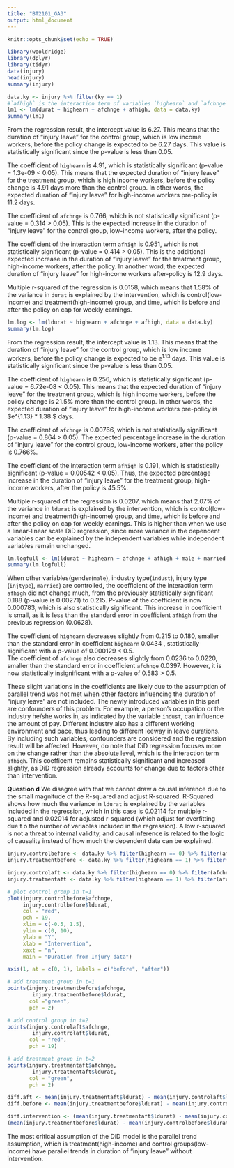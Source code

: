 ```yaml
---
title: "BT2101_GA3"
output: html_document
---
```


```r
knitr::opts_chunk$set(echo = TRUE)
```



```r
library(wooldridge)
library(dplyr)
library(tidyr)
data(injury)
head(injury)
summary(injury)
```


```r
data.ky <- injury %>% filter(ky == 1)
#`afhigh` is the interaction term of variables `highearn` and `afchnge`
lm1 <- lm(durat ~ highearn + afchnge + afhigh, data = data.ky)
summary(lm1)
```
From the regression result, the intercept value is 6.27. This means that the duration of "injury leave" for the control group, which is low income workers, before the policy change is expected to be  6.27 days. This value is statistically significant since the p-value is less than 0.05.

The coefficient of `highearn` is 4.91, which is statistically significant (p-value = 1.3e-09 < 0.05). This means that the expected duration of "injury leave" for the treatment group, which is high income workers, before the policy change is 4.91 days more than the control group. In other words, the expected duration of "injury leave" for high-income workers pre-policy is 11.2 days. 

The coefficient of `afchnge` is 0.766, which is not statistically significant (p-value = 0.314 > 0.05). This is the expected increase in the duration of "injury leave" for the control group, low-income workers, after the policy. 

The coefficient of the interaction term `afhigh` is 0.951, which is not statistically significant (p-value = 0.414 > 0.05). This is the additional expected increase in the duration of "injury leave" for the treatment group, high-income workers, after the policy. In another word, the expected duration of "injury leave" for high-income workers after-policy is 12.9 days.

Multiple r-squared of the regression is 0.0158, which means that 1.58% of the variance in `durat` is explained by the intervention, which is control(low-income) and treatment(high-income) group, and time, which is before and after the policy on cap for weekly earnings.

```r
lm.log <- lm(ldurat ~ highearn + afchnge + afhigh, data = data.ky)
summary(lm.log)
```
From the regression result, the intercept value is 1.13. This means that the duration of "injury leave" for the control group, which is low income workers, before the policy change is expected to be $e^{1.13}$ days. This value is statistically significant since the p-value is less than 0.05.

The coefficient of `highearn` is 0.256, which is statistically significant (p-value = 6.72e-08 < 0.05). This means that the expected duration of "injury leave" for the treatment group, which is high income workers, before the policy change is 21.5% more than the control group. In other words, the expected duration of "injury leave" for high-income workers pre-policy is $e^{1.13} * 1.38 $ days. 

The coefficient of `afchnge` is 0.00766, which is not statistically significant (p-value = 0.864 > 0.05). The expected percentage increase in the duration of "injury leave" for the control group, low-income workers, after the policy is 0.766%. 

The coefficient of the interaction term `afhigh` is 0.191, which is statistically significant (p-value = 0.00542 < 0.05). Thus, the expected percentage increase in the duration of "injury leave" for the treatment group, high-income workers, after the policy is 45.5%.

Multiple r-squared of the regression is 0.0207, which means that 2.07% of the variance in `ldurat` is explained by the intervention, which is control(low-income) and treatment(high-income) group, and time, which is before and after the policy on cap for weekly earnings. This is higher than when we use a linear-linear scale DiD regression, since more variance in the dependent variables can be explained by the independent variables while independent variables remain unchanged.

```r
lm.logfull <- lm(ldurat ~ highearn + afchnge + afhigh + male + married + indust + injtype, data = data.ky)
summary(lm.logfull)
```
When other variables(gender(`male`), industry type(`indust`), injury type (`injtype`), `married`) are controlled, the coefficient of the interaction term `afhigh` did not change much, from the previously statistically significant 0.188 (p-value is 0.00271) to 0.215. P-value of the coefficient is now 0.000783, which is also statistically significant. This increase in coefficient is small, as it is less than the standard error in coefficient `afhigh` from the previous regression (0.0628). 

The coefficient of `highearn` decreases slightly from 0.215 to 0.180, smaller than the standard error in coefficient `highearn` 0.0434 , statistically significant with a p-value of 0.000129 < 0.5.                                                                                         
The coefficient of `afchnge` also decreases slightly from 0.0236 to 0.0220, smaller than the standard error in coefficient `afchnge` 0.0397. However, it is now statistically insignificant with a p-value of 0.583 > 0.5. 

These slight variations in the coefficients are likely due to the assumption of parallel trend was not met when other factors influencing the duration of "injury leave" are not included. The newly introduced variables in this part are confounders of this problem. For example, a person's occupation or the industry he/she works in, as indicated by the variable `indust`, can influence the amount of pay. Different industry also has a different working environment and pace, thus leading to different leeway in leave durations. By including such variables, confounders are considered and the regression result will be affected. However, do note that DiD regression focuses more on the change rather than the absolute level, which is the interaction term `afhigh`. This coefficent remains statistically significant and increased slightly, as DiD regression already accounts for change due to factors other than intervention. 


**Question d**
We disagree with that we cannot draw a causal inference due to the small magnitude of the
R-squared and adjust R-squared. R-Squared shows how much the variance in `ldurat` is explained by the variables included in the regression, which in this case is 0.02114 for multiple r-squared and 0.02014 for adjusted r-squared (which adjust for overfitting due t o the number of variables included in the regression). A low r-squared is not a threat to internal validity, and causal inference is related to the logic of causality instead of how much the dependent data can be explained. 

```r
injury.controlbefore <- data.ky %>% filter(highearn == 0) %>% filter(afchnge == 0)
injury.treatmentbefore <- data.ky %>% filter(highearn == 1) %>% filter(afchnge == 0)

injury.controlaft <- data.ky %>% filter(highearn == 0) %>% filter(afchnge == 1)
injury.treatmentaft <- data.ky %>% filter(highearn == 1) %>% filter(afchnge == 1)

# plot control group in t=1
plot(injury.controlbefore$afchnge,
     injury.controlbefore$ldurat, 
     col = "red",
     pch = 19, 
     xlim = c(-0.5, 1.5),
     ylim = c(0, 10),
     ylab = "Y",
     xlab = "Intervention",
     xaxt = "n",
     main = "Duration from Injury data")

axis(1, at = c(0, 1), labels = c("before", "after"))

# add treatment group in t=1
points(injury.treatmentbefore$afchnge, 
        injury.treatmentbefore$ldurat, 
       col ="green", 
       pch = 2)

# add control group in t=2
points(injury.controlaft$afchnge,
        injury.controlaft$ldurat,  
       col = "red",
       pch = 19)

# add treatment group in t=2
points(injury.treatmentaft$afchnge,
        injury.treatmentaft$ldurat, 
       col = "green",
       pch = 2)

diff.aft <- mean(injury.treatmentaft$ldurat) - mean(injury.controlaft$ldurat)
diff.before <- mean(injury.treatmentbefore$ldurat) - mean(injury.controlbefore$ldurat)

diff.intervention <- (mean(injury.treatmentaft$ldurat) - mean(injury.controlaft$ldurat)) - 
(mean(injury.treatmentbefore$ldurat) - mean(injury.controlbefore$ldurat))

```
The most critical assumption of the DiD model is the parallel trend assumption, which is treatment(high-income) and control groups(low-income) have parallel trends in duration of "injury leave" without intervention. 
